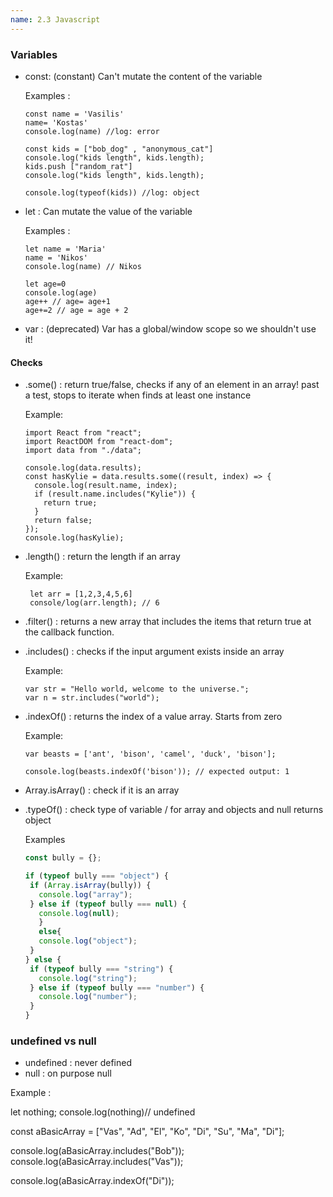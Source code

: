 ```yaml
---
name: 2.3 Javascript
---
```

### Variables
- const: (constant) Can't mutate the content of the variable

  Examples :
  
    ````
    const name = 'Vasilis'
    name= 'Kostas'
    console.log(name) //log: error

    const kids = ["bob_dog" , "anonymous_cat"]
    console.log("kids length", kids.length);
    kids.push ["random_rat"]
    console.log("kids length", kids.length);

    console.log(typeof(kids)) //log: object
    ````
- let :  Can mutate the value of the variable

  Examples :

    ````
    let name = 'Maria'
    name = 'Nikos'
    console.log(name) // Nikos

    let age=0
    console.log(age)
    age++ // age= age+1
    age+=2 // age = age + 2
    ````
- var : (deprecated) Var has a global/window scope so we shouldn't use it! 

#### Checks
- .some() : return true/false, checks if any of an element in an array! past a test, stops to iterate when finds at least one instance    
  
  Example:

    ````
    import React from "react";
    import ReactDOM from "react-dom";
    import data from "./data";

    console.log(data.results);
    const hasKylie = data.results.some((result, index) => {
      console.log(result.name, index);
      if (result.name.includes("Kylie")) {
        return true;
      }
      return false;
    });
    console.log(hasKylie);
    ````
-  .length() :  return the length if an array
   
   Example:

   ````
    let arr = [1,2,3,4,5,6]
    console/log(arr.length); // 6 
    ````
- .filter() : returns a new array that includes the items that return true at the callback function.


- .includes() : checks if the input argument exists inside an array 
   
   Example:

    ````
    var str = "Hello world, welcome to the universe.";
    var n = str.includes("world");
    ````
- .indexOf() : returns the index of a value array. Starts  from zero 
  
  Example: 

   ````
   var beasts = ['ant', 'bison', 'camel', 'duck', 'bison'];

   console.log(beasts.indexOf('bison')); // expected output: 1  
  ```` 
- Array.isArray() : check if it is an array

- .typeOf() : check type of variable / for array and objects and null returns object 
  
  Examples

   ```js
  const bully = {};

  if (typeof bully === "object") {
    if (Array.isArray(bully)) {
      console.log("array");
    } else if (typeof bully === null) {
      console.log(null);
      }
      else{
      console.log("object");
    }
  } else {
    if (typeof bully === "string") {
      console.log("string");
    } else if (typeof bully === "number") {
      console.log("number");
    }
  }
  ```


### undefined vs null 

- undefined : never defined
- null : on purpose null 

Example :

  let nothing;
  console.log(nothing)// undefined


  const aBasicArray = ["Vas", "Ad", "El", "Ko", "Di", "Su", "Ma", "Di"];

  console.log(aBasicArray.includes("Bob"));
  console.log(aBasicArray.includes("Vas"));

  console.log(aBasicArray.indexOf("Di"));
